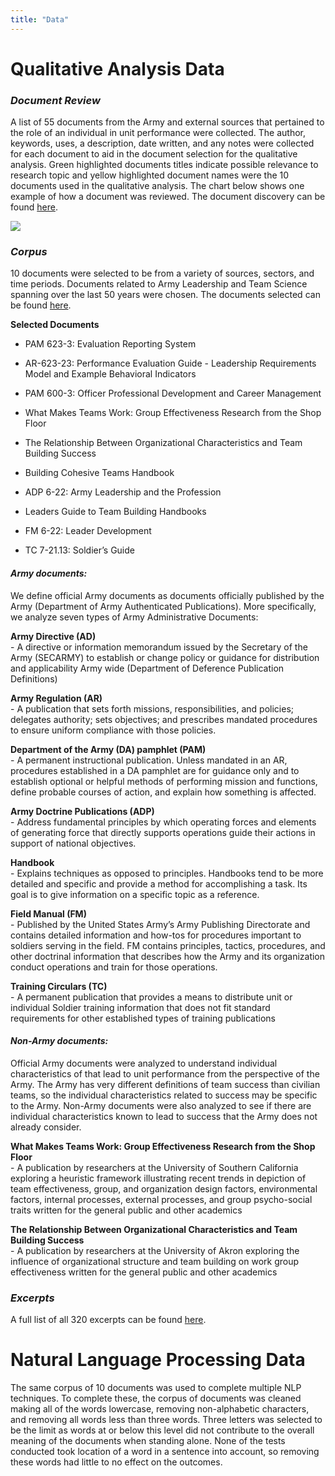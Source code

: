 ```yaml
---
title: "Data"
---
```


# Qualitative Analysis Data
### *Document Review*
A list of 55 documents from the Army and external sources that pertained to the role of an individual in unit performance were collected. The author, keywords, uses, a description, date written, and any notes were collected for each document to aid in the document selection for the qualitative analysis. Green highlighted documents titles indicate possible relevance to research topic and yellow highlighted document names were the 10 documents used in the qualitative analysis. The chart below shows one example of how a document was reviewed.
The document discovery can be found [here](https://github.com/uva-bi-sdad/dspg22ari2/tree/main/data/excel).

![ ](www/document_discovery.PNG)

### *Corpus*
10 documents were selected to be from a variety of sources, sectors, and time periods. Documents related to Army Leadership and Team Science spanning over the last 50 years were chosen. The documents selected can be found [here](https://github.com/uva-bi-sdad/dspg22ari2/tree/main/data/yellow).

**Selected Documents**  

- PAM 623-3: Evaluation Reporting System  

- AR-623-23: Performance Evaluation Guide - Leadership Requirements Model and Example Behavioral Indicators  

- PAM 600-3: Officer Professional Development and Career Management  

- What Makes Teams Work: Group Effectiveness Research from the Shop Floor  

- The Relationship Between Organizational Characteristics and Team Building Success  

- Building Cohesive Teams Handbook  

- ADP 6-22: Army Leadership and the Profession 

- Leaders Guide to Team Building Handbooks 

- FM 6-22: Leader Development   

- TC 7-21.13: Soldier’s Guide  

#### *Army documents:*

We define official Army documents as documents officially published by the Army (Department of Army Authenticated Publications). More specifically, we analyze seven types of Army Administrative Documents: 

**Army Directive (AD)**   
- A directive or information memorandum issued by the Secretary of the Army (SECARMY) to establish or change policy or guidance for distribution and applicability Army wide (Department of Deference Publication Definitions)

**Army Regulation (AR)**   
- A publication that sets forth missions, responsibilities, and policies; delegates authority; sets objectives; and prescribes mandated procedures to ensure uniform compliance with those policies. 

**Department of the Army (DA) pamphlet (PAM)**   
- A permanent instructional publication. Unless mandated in an AR, procedures established in a DA pamphlet are for guidance only and to establish optional or helpful methods of performing mission and functions, define probable courses of action, and explain how something is affected. 

**Army Doctrine Publications (ADP)**   
- Address fundamental principles by which operating forces and elements of generating force that directly supports operations guide their actions in support of national objectives. 

**Handbook**   
- Explains techniques as opposed to principles. Handbooks tend to be more detailed and specific and provide a method for accomplishing a task. Its goal is to give information on a specific topic as a reference. 

**Field Manual (FM)**   
- Published by the United States Army's Army Publishing Directorate and contains detailed information and how-tos for procedures important to soldiers serving in the field. FM contains principles, tactics, procedures, and other doctrinal information that describes how the Army and its organization conduct operations and train for those operations.

**Training Circulars (TC)**   
- A permanent publication that provides a means to distribute unit or individual Soldier training information that does not fit standard requirements for other established types of training publications 


#### *Non-Army documents:*

Official Army documents were analyzed to understand individual characteristics of that lead to unit performance from the perspective of the Army. The Army has very different definitions of team success than civilian teams, so the individual characteristics related to success may be specific to the Army. Non-Army documents were also analyzed to see if there are individual characteristics known to lead to success that the Army does not already consider. 

**What Makes Teams Work: Group Effectiveness Research from the Shop Floor**   
- A publication by researchers at the University of Southern California exploring a heuristic framework illustrating recent trends in depiction of team effectiveness, group, and organization design factors, environmental factors, internal processes, external processes, and group psycho-social traits written for the general public and other academics 

**The Relationship Between Organizational Characteristics and Team Building Success**   
- A publication by researchers at the University of Akron exploring the influence of organizational structure and team building on work group effectiveness written for the general public and other academics 

### *Excerpts*
A full list of all 320 excerpts can be found [here](https://github.com/uva-bi-sdad/dspg22ari2/tree/main/data/excel).



# Natural Language Processing Data

The same corpus of 10 documents was used to complete multiple NLP techniques. To complete these, the corpus of documents was cleaned making all of the words lowercase, removing non-alphabetic characters, and removing all words less than three words. Three letters was selected to be the limit as words at or below this level did not contribute to the overall meaning of the documents when standing alone. None of the tests conducted took location of a word in a sentence into account, so removing these words had little to no effect on the outcomes.











